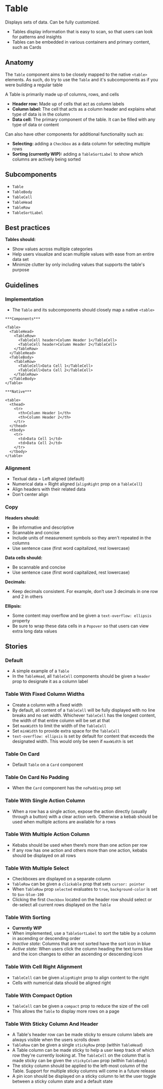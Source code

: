 
# Table
Displays sets of data. Can be fully customized. 

- Tables display information that is easy to scan, so that users can look for patterns and insights
- Tables can be embedded in various containers and primary content, such as Cards

<Preview>
  <Story id="design-system-table--default" />
</Preview>

<ArgsTable of={Table} />

## Anatomy 

The `Table` component aims to be closely mapped to the native `<table>` elements. As such, do try to use the `Table` and it's subcomponents as if you were building a regular table <br/>

A Table is primarily made up of columns, rows, and cells
- **Header row:** Made up of cells that act as column labels
- **Column label:** The cell that acts as a column header and explains what type of data is in the column
- **Data cell:** The primary component of the table. It can be filled with any type of data or content

Can also have other components for additional functionality such as:
- **Selecting:** adding a `Checkbox` as a data column for selecting multiple rows
- **Sorting (currently WIP):** adding a `TableSortLabel` to show which columns are actively being sorted

## Subcomponents
- `Table`
- `TableBody`
- `TableCell`
- `TableHead`
- `TableRow`
- `TableSortLabel`

## Best practices

**Tables should:**
- Show values across multiple categories
- Help users visualize and scan multiple values with ease from an entire data set
- Minimize clutter by only including values that supports the table's purpose

## Guidelines 

### Implementation
- The `Table` and its subcomponents should closely map a native `<table>`

```
***Components***

<Table>
  <TableHead>
    <TableRow>
      <TableCell header>Column Header 1</TableCell>
      <TableCell header>Column Header 2</TableCell>
    </TableRow>
  </TableHead>
  <TableBody>
    <TableRow>
      <TableCell>Data Cell 1</TableCell>
      <TableCell>Data Cell 2</TableCell>
    </TableRow>
  </TableBody>
</Table>

***Native***

<table>
  <thead>
    <tr>
      <th>Column Header 1</th>
      <th>Column Header 2</th>
    </tr>
  </thead>
  <tbody>
    <tr>
      <td>Data Cell 1</td>
      <td>Data Cell 2</td>
    </tr>
  </tbody>
</table>
```
### Alignment
- Textual data = Left aligned (default)
- Numerical data = Right aligned (`alignRight` prop on a `TableCell`) 
- Align headers with their related data
- Don't center align 

### Copy 

**Headers should:**
- Be informative and descriptive
- Scannable and concise
- Include units of measurement symbols so they aren't repeated in the columns
- Use sentence case (first word capitalized, rest lowercase)

**Data cells should:**
- Be scannable and concise
- Use sentence case (first word capitalized, rest lowercase)

**Decimals:**
- Keep decimals consistent. For example, don’t use 3 decimals in one row and 2 in others

**Ellipsis:**
- Some content may overflow and be given a `text-overflow: ellipsis` property
- Be sure to wrap these data cells in a `Popover` so that users can view extra long data values

## Stories

### Default
- A simple example of a `Table`
- In the `TableHead`, all `TableCell` components should be given a `header` prop to designate it as a column label

<Preview>
  <Story id="design-system-table--default" />
</Preview>

### Table With Fixed Column Widths
- Create a column with a fixed width
- By default, all content of a `TableCell` will be fully displayed with no line breaks and no set width. Whichever `TableCell` has the longest content, the width of that entire column will be set at that
- Set `maxWidth` to limit the width of the `TableCell`
- Set `minWidth` to provide extra space for the `TableCell`
- `text-overflow: ellipsis` is set by default for content that exceeds the designated width. This would only be seen if `maxWidth` is set

<Preview>
  <Story id="design-system-table--table-with-fixed-column-widths" />
</Preview>

### Table On Card
- Default `Table` on a `Card` component

<Preview>
  <Story id="design-system-table--table-on-card" />
</Preview>

### Table On Card No Padding
- When the `Card` component has the `noPadding` prop set

<Preview>
  <Story id="design-system-table--table-on-card-no-padding" />
</Preview>

### Table With Single Action Column
- When a row has a single action, expose the action directly (usually through a button) with a clear action verb. Otherwise a kebab should be used when multiple actions are available for a rows

<Preview>
  <Story id="design-system-table--table-with-single-action-column" />
</Preview>

### Table With Multiple Action Column
- Kebabs should be used when there’s more than one action per row
- If any row has one action and others more than one action, kebabs should be displayed on all rows

<Preview>
  <Story id="design-system-table--table-with-multiple-action-column" />
</Preview>

### Table With Multiple Select 
- Checkboxes are displayed on a separate column
- `TableRow` can be given a `clickable` prop that sets `cursor: pointer`
- When `TableRow` prop `selected` evaluates to `true`, `background-color` is set to `$ux-blue-100`
- Clicking the first `Checkbox` located on the header row should select or de-select all current rows displayed on the `Table`

<Preview>
  <Story id="design-system-table--table-with-multiple-select" />
</Preview>

### Table With Sorting 
- **Currently WIP**
- When implemented, use a `TableSortLabel` to sort the table by a column in ascending or descending order
- *Inactive state:* Columns that are not sorted have the sort icon in blue
- *Active state:* When users click the column heading the text turns blue and the icon changes to either an ascending or descending icon


<Preview>
  <Story id="design-system-table--table-with-sorting" />
</Preview>

### Table With Cell Right Alignment
- `TableCell` can be given `alignRight` prop to align content to the right
- Cells with numerical data should be aligned right

<Preview>
  <Story id="design-system-table--table-with-cell-right-alignment" />
</Preview>

### Table With Compact Option 
- `TableCell` can be given a `compact` prop to reduce the size of the cell
- This allows the `Table` to display more rows on a page

<Preview>
  <Story id="design-system-table--table-with-compact-option" />
</Preview>

### Table With Sticky Column And Header
- A Table's header row can be made sticky to ensure column labels are always visible when the users scrolls down
- `TableRow` can be given a single `stickyRow` prop (within `TableHead`)
- A Table column can be made sticky to help a user keep track of which row they're currently looking at. The `TableCell` on the column that is made sticky can be given the `stickyColumn` prop (within `TableBody`)
- The sticky column should be applied to the left-most column of the Table. Support for multiple sticky columns will come in a future release
- A pin icon should be displayed on a sticky column to let the user toggle between a sticky column state and a default state

<Preview>
  <Story id="design-system-table--table-with-sticky-column-and-header" />
</Preview>


